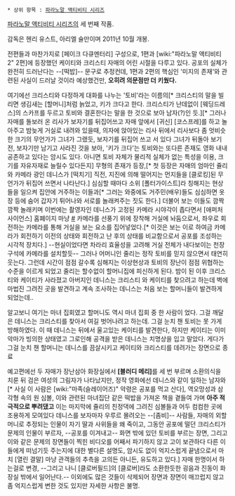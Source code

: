  * 상위 항목 : [[파라노말 액티비티 시리즈]]

[[파라노말 액티비티 시리즈]]의 세 번째 작품.

감독은 헨리 유스트, 아리엘 슐만이며 2011년 10월 개봉.

전편들과 마찬가지로 [페이크 다큐멘터리] 구성으로, 1편과 [wiki:"파라노말 액티비티 2" 2편]에 등장했던 케이티와 크리스티 자매의 어린 시절을 다루고 있다. 공포의 실체가 완전히 드러난다는 --[떡밥]-- 문구로 추정컨데, 1편과 2편의 핵심인 '미지의 존재'와 관련된 사실이 드러날 것이라 예상했건만, '''오히려 의문점만 더 키웠다.'''

여기에선 크리스티와 다정하게 대화를 나누는 '토비'라는 이름의[* 크리스티의 말을 빌리면 생김새는 [할머니]처럼 늙었고, 키가 크다고 한다. 크리스티가 난데없이 [웨딩드레스]의 스카프를 두르고 토비와 결혼한다는 말을 한 것으로 보아 남자(?)인 듯.][* 그러나 자매를 돌보러 온 리사가 보자기를 뒤집어쓰고 자매 앞에서 [귀신] [코스프레]를 하고 놀아주고 밤늦게 거실로 내려와 있을때, 의자에 앉아있는 리사 뒤에서 리사보다 좀 엇비슷한 크기의 무언가가 그녀가 그랬듯, 보자기를 뒤집어 쓰고 서 있다 그녀가 뒤돌아 보기전, 보자기만 남기고 사라진 것을 보아, '키가 크다'는 토비와는 또다른 존재도 영화 내내 공존하고 있다는 암시도 있다. 아니면 토비 자체가 물리적 실체가 없는 특성을 이용, 크기를 자유자재로 늘릴수 있다든지] 무형의 존재가 등장,[* 첫 등장은 자매의 엄마인 쥴리와 카메라 광인 데니스가 [떡치기] 직전, 지진에 의해 떨어지는 먼지들을 [클로킹]된 무언가가 뒤집어 쓰면서 나타난다.] 심심할 때마다 소위 [폴터가이스트]라 칭해지는 현상들을 일으켜 집안에 거주하는 이들과[* 그러는 와중에도 거주민(배우)들도 심심하면 옷장 등에 숨어 갑자기 튀어나와 서로를 놀래켜주는 짓도 한다.] 더불어 보는 이들도 깜짝깜짝 놀래키며 이번에는 촬영자인 데니스가 고정된 카메라 시야각이 좁다면서 [애퍼처 사이언스] 홈폐이지 마냥 [http://aperturescience.com/ #] 카메라를 선풍기 위에 장착해 거실에 놔둠으로서, 좌우로 회전하는 카메라를 통해 거실을 보는 요소를 집어넣었다.[* 이것은 보는 이로 하여금 카메라가 회전하기 이전의 상태와 회전하고 난 후의 상태를 비교함으로서 공포를 조성하는 시각적 장치다.] --현실이었다면 차라리 효율성을 고려해 거실 전체가 내다보이는 천장 구석에 카메라를 설치할듯-- 그러나 어머니인 줄리는 정작 토비를 믿지 않으면서 태연히 웃는다. 그런데 시간이 점점 갈수록 심해지는 이상현상과 토비의 장난이 점점 위협하는 수준을 이르게 되었고 줄리는 할수없이 할머니집에 피신하게 된다. 밤이 된 이후 크리스티와 케이티가 사라졌고 아버지인 데니스는 크리스티 와 케이티를 찾으려고 하는데 벽에 마법진 그려진 곳을 발견하고 계속 조사하는  데니스는 처음 보는 할머니들이 발견하게 되었는데..

알고보니 여기는 마녀 집회였고 할머니도 역시 마녀 집회 중 한 사람이 었다. 그걸 깨달은 데니스는 크리스티를 찾아서 여길 벗어나려고 하는데. 그걸 눈치 챈 토비는 못 가게 방해하였다. 이 때 데니스는 뒤에서 울고있는 케이티를 발견한다, 하지만 케이티는 이미 악마가 빙의한 상태였고 그로인해 공격을 받은 데니스는 치명상을 입고 말았다. 게다가 그걸 눈치 챈 할머니는 데니스를 끔살시키고 케이티와 크리스티를 데려가는 장면으로 종료
 


예고편에선 두 자매가 장난삼아 화장실에서 '''[블러디 메리]'''를 세 번 부르며 소환의식을 치룬 뒤 검은 여성의 그림자가 나타났지만, 정작 영화에선 데니스와 같이 일하는 남자와[* 사실 이 사람은 [wiki:"마족(슬레이어즈)" 악령은 공포를 먹고 산다], 역오망성과 삼각형 속의 원 심볼, 이와 관련된 마녀집단 같은 떡밥을 가져온 책을 곁들여 가며 '''아주 적극적으로 뿌려댔고''' 이는 마지막에 쥴리의 친정댁에 그려진 심볼들과 어두 컴컴한 곳에 조용하게 모여있다 데니스를 보자마자 우루르 몰려오는 --[좀비]-- 사람들, 자매의 외할머니로 추정되는 인물이 자기 딸과 사위들을 왜 죽이고, 그동안 공포에 떨던 크리스티가 문제의 인물이 부르자, --공포를 이겨내고-- 화면 밖에 있던 토비를 부르는 장면, 그리고 이와 같은 문제의 장면들이 찍힌 비디오를 어째서 파기하지 않고 고이 보관하다 다른 이들에게 떠넘기듯 주는지에 대한 별다른 설명도, 암시도 없이 억지스럽게 끝냄으로서 마치 [열린 결말] 마냥 관객들의 추측을 고의든 아니든, 유도하고 있다.] 자매 한명이서 하는걸로 변경, --그리고 나니 [클로버필드]의 [클로버]라도 소환한듯한 굉음과 진동이 화장실 밖에서 일어난다.-- 이외에도 많은 것들이 삭제되어 장면과 장면이 매끄럽지 않고 좀 억지스럽게 변한 것도 있지만 자세한 사항은 불명.


